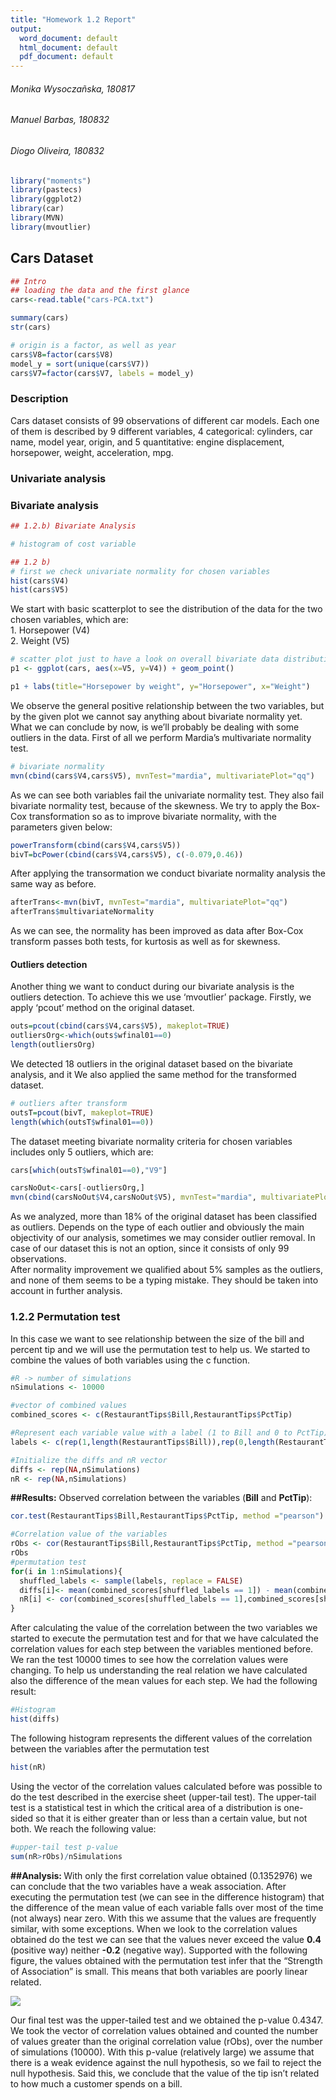 ```yaml
---
title: "Homework 1.2 Report"
output:
  word_document: default
  html_document: default
  pdf_document: default
---
```


###### Monika Wysoczañska, 180817
###### Manuel Barbas, 180832
###### Diogo Oliveira, 180832\

```r
library("moments")
library(pastecs)
library(ggplot2)
library(car)
library(MVN)
library(mvoutlier)

```

## Cars Dataset
```r
## Intro
## loading the data and the first glance
cars<-read.table("cars-PCA.txt")

summary(cars)
str(cars)

# origin is a factor, as well as year
cars$V8=factor(cars$V8)
model_y = sort(unique(cars$V7))
cars$V7=factor(cars$V7, labels = model_y)
```

### Description
Cars dataset consists of 99 observations of different car models. Each one of them is described by 9 different variables, 4 categorical: cylinders, car name, model year, origin, and 5 quantitative: engine displacement, horsepower, weight, acceleration, mpg.

### Univariate analysis





### Bivariate analysis
```r
## 1.2.b) Bivariate Analysis

# histogram of cost variable

## 1.2 b)
# first we check univariate normality for chosen variables
hist(cars$V4)
hist(cars$V5)
```

We start with basic scatterplot to see the distribution of the data for the two chosen variables, which are:  
1. Horsepower (V4)  
2. Weight (V5)


```r

# scatter plot just to have a look on overall bivariate data distribution
p1 <- ggplot(cars, aes(x=V5, y=V4)) + geom_point()

p1 + labs(title="Horsepower by weight", y="Horsepower", x="Weight")

```

We observe the general positive relationship between the two variables, but by the given plot we cannot say anything about bivariate normality yet. What we can conclude by now, is we'll probably be dealing with some outliers in the data. 
First of all we perform Mardia's multivariate normality test. 

```r
# bivariate normality
mvn(cbind(cars$V4,cars$V5), mvnTest="mardia", multivariatePlot="qq")
```

As we can see both variables fail the univariate normality test. They also fail bivariate normality test, because of the skewness. 
We try to apply the Box-Cox transformation so as to improve bivariate normality, with the parameters given below:

```r
powerTransform(cbind(cars$V4,cars$V5))
bivT=bcPower(cbind(cars$V4,cars$V5), c(-0.079,0.46))
```

After applying the transormation we conduct bivariate normality analysis the same way as before.
```r
afterTrans<-mvn(bivT, mvnTest="mardia", multivariatePlot="qq")
afterTrans$multivariateNormality
```
As we can see, the normality has been improved as data after Box-Cox transform passes both tests, for kurtosis as well as for skewness.

#### Outliers detection

Another thing we want to conduct during our bivariate analysis is the outliers detection. To achieve this we use 'mvoutlier' package. Firstly, we apply 'pcout' method on the original dataset.

```r

outs=pcout(cbind(cars$V4,cars$V5), makeplot=TRUE)
outliersOrg<-which(outs$wfinal01==0)
length(outliersOrg)
```
We detected 18 outliers in the original dataset based on the bivariate analysis, and it 
We also applied the same method for the transformed dataset.

```r
# outliers after transform 
outsT=pcout(bivT, makeplot=TRUE)
length(which(outsT$wfinal01==0))
```

The dataset meeting bivariate normality criteria for chosen variables includes only 5 outliers, which are:
```r
cars[which(outsT$wfinal01==0),"V9"]
```
```r

carsNoOut<-cars[-outliersOrg,]
mvn(cbind(carsNoOut$V4,carsNoOut$V5), mvnTest="mardia", multivariatePlot="qq")
```
As we analyzed, more than 18% of the original dataset has been classified as outliers. Depends on the type of each outlier and obviously the main objectivity of our analysis, sometimes we may consider outlier removal. In case of our dataset this is not an option, since it consists of only 99 observations.  
After normality improvement we qualified about 5% samples as the outliers, and none of them seems to be a typing mistake. They should be taken into account in further analysis.


### 1.2.2 Permutation test
In this case we want to see relationship between the size of the bill and percent tip and we will use the permutation test to help us.
We started to combine the values of both variables using the c function.

```r
#R -> number of simulations
nSimulations <- 10000

#vector of combined values
combined_scores <- c(RestaurantTips$Bill,RestaurantTips$PctTip)

#Represent each variable value with a label (1 to Bill and 0 to PctTip)
labels <- c(rep(1,length(RestaurantTips$Bill)),rep(0,length(RestaurantTips$PctTip)))

#Initialize the diffs and nR vector
diffs <- rep(NA,nSimulations)
nR <- rep(NA,nSimulations)
```
**##Results:**
Observed correlation between the variables (**Bill** and **PctTip**): 
```r
cor.test(RestaurantTips$Bill,RestaurantTips$PctTip, method ="pearson")

#Correlation value of the variables
rObs <- cor(RestaurantTips$Bill,RestaurantTips$PctTip, method ="pearson")
rObs
#permutation test
for(i in 1:nSimulations){
  shuffled_labels <- sample(labels, replace = FALSE)
  diffs[i]<- mean(combined_scores[shuffled_labels == 1]) - mean(combined_scores[shuffled_labels == 0])
  nR[i] <- cor(combined_scores[shuffled_labels == 1],combined_scores[shuffled_labels == 0])
}
```
After calculating the value of the correlation between the two variables we started to execute the permutation test and for that we have calculated the correlation values for each step between the variables mentioned before. We ran the test 10000 times to see how the correlation values were changing. To help us understanding the real relation we have calculated also the difference of the mean values for each step. We had the following result:
```r
#Histogram
hist(diffs)
```
The following histogram represents the different values of the correlation between the variables after the permutation test
```r
hist(nR)
```
Using the vector of the correlation values calculated before was possible to do the test described in the exercise sheet (upper-tail test). The upper-tail test is a statistical test in which the critical area of a distribution is one-sided so that it is either greater than or less than a certain value, but not both. 
We reach the following value:
```r
#upper-tail test p-value
sum(nR>rObs)/nSimulations
```
**##Analysis: **
With only the first correlation value obtained (0.1352976) we can conclude that the two variables have a weak association. After executing the permutation test (we can see in the difference histogram) that the difference of the mean value of each variable falls over most of the time (not always) near zero. With this we assume that the values are frequently similar, with some exceptions. 
When we look to the correlation values obtained do the test we can see that the values never exceed the value **0.4** (positive way) neither **-0.2** (negative way). Supported with the following figure, the values obtained with the permutation test infer that the “Strength of Association” is small. This means that both variables are poorly linear related.

![](/IDA/corre.png)

Our final test was the upper-tailed test and we obtained the p-value 0.4347. We took the vector of correlation values obtained and counted the number of values greater than the original correlation value (rObs), over the number of simulations (10000). 
With this p-value (relatively large) we assume that there is a weak evidence against the null hypothesis, so we fail to reject the null hypothesis.
 Said this, we conclude that the value of the tip isn’t related to how much a customer spends on a bill.

